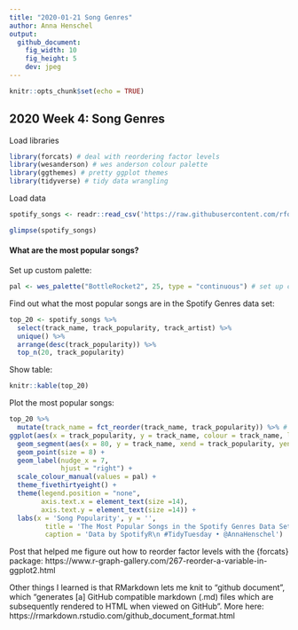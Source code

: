 ```yaml
---
title: "2020-01-21 Song Genres"
author: Anna Henschel
output: 
  github_document:
    fig_width: 10
    fig_height: 5
    dev: jpeg
---
```


```r
knitr::opts_chunk$set(echo = TRUE)
```

## 2020 Week 4: Song Genres

Load libraries
```r
library(forcats) # deal with reordering factor levels
library(wesanderson) # wes anderson colour palette
library(ggthemes) # pretty ggplot themes
library(tidyverse) # tidy data wrangling
```

Load data
```r
spotify_songs <- readr::read_csv('https://raw.githubusercontent.com/rfordatascience/tidytuesday/master/data/2020/2020-01-21/spotify_songs.csv')

glimpse(spotify_songs)
```

#### What are the most popular songs?

Set up custom palette:
```r
pal <- wes_palette("BottleRocket2", 25, type = "continuous") # set up colour palette
```

Find out what the most popular songs are in the Spotify Genres data set:
```r
top_20 <- spotify_songs %>% 
  select(track_name, track_popularity, track_artist) %>%
  unique() %>%
  arrange(desc(track_popularity)) %>% 
  top_n(20, track_popularity) 
```

Show table:
```r
knitr::kable(top_20)
```


Plot the most popular songs:
```r
top_20 %>%
  mutate(track_name = fct_reorder(track_name, track_popularity)) %>% # HOORAY THIS WORKS TO REORDER FACTOR LEVELS BY OTHER VARIABLE!!
ggplot(aes(x = track_popularity, y = track_name, colour = track_name, label = track_artist)) + 
  geom_segment(aes(x = 80, y = track_name, xend = track_popularity, yend = track_name)) +
  geom_point(size = 8) +
  geom_label(nudge_x = 7, 
             hjust = "right") + 
  scale_colour_manual(values = pal) +
  theme_fivethirtyeight() + 
  theme(legend.position = "none", 
        axis.text.x = element_text(size =14), 
        axis.text.y = element_text(size =14)) +
  labs(x = 'Song Popularity', y = '',
         title = 'The Most Popular Songs in the Spotify Genres Data Set', 
         caption = 'Data by SpotifyR\n #TidyTuesday • @AnnaHenschel') 
```


Post that helped me figure out how to reorder factor levels with the {forcats} package: https://www.r-graph-gallery.com/267-reorder-a-variable-in-ggplot2.html  

Other things I learned is that RMarkdown lets me knit to "github document", which "generates [a] GitHub compatible markdown (.md) files which are subsequently rendered to HTML when viewed on GitHub". More here: https://rmarkdown.rstudio.com/github_document_format.html  